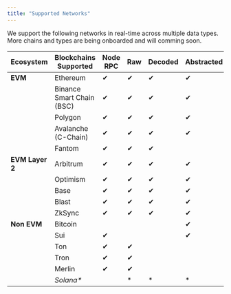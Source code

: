 ```yaml
---
title: "Supported Networks"
---
```


We support the following networks in real-time across multiple data types. More chains and types are being onboarded and will comming soon.



| **Ecosystem**       | **Blockchains Supported**        | **Node RPC** | **Raw** | **Decoded** | **Abstracted** | **Web3API** |
|---------------------|----------------------------------|--------------|---------|-------------|----------------|-----------|
| **EVM**             | Ethereum                         | ✔            | ✔       | ✔           | ✔              | ✔         |
|                     | Binance Smart Chain (BSC)        | ✔            | ✔       | ✔           | ✔              | ✔         |
|                     | Polygon                          | ✔            | ✔       | ✔           | ✔              | ✔         |
|                     | Avalanche (C-Chain)              | ✔            | ✔       | ✔           | ✔              | ✔         |
|                     | Fantom                           | ✔            | ✔       | ✔           |                |           |
| **EVM Layer 2**     | Arbitrum                         | ✔            | ✔       | ✔           | ✔              | ✔         |
|                     | Optimism                         | ✔            | ✔       | ✔           | ✔              | ✔         |
|                     | Base                             | ✔            | ✔       | ✔           | ✔              | ✔         |
|                     | Blast                            | ✔            | ✔       | ✔           | ✔              |           |
|                     | ZkSync                           | ✔            | ✔       | ✔           | ✔              | ✔         |
| **Non EVM**         | Bitcoin                          |              |         |             | ✔              |           |
|                     | Sui                              | ✔            |         |             | ✔              |           |
|                     | Ton                              | ✔            | ✔       |             |                |           |
|                     | Tron                             | ✔            | ✔       |             |                |           |
|                     | Merlin                           | ✔            | ✔       |             |                | ✔         |
|                     | *Solana\**                       |              | \*      | \*          | \*             | \*        |